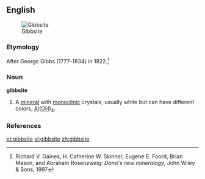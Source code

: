==English==
[[Image:Gibbsite Aluminum hydroxide Minas Gerais, Brazil 2998.jpg|thumb|Gibbsite]]

===Etymology===

After George Gibbs (1777-1834) in 1822.<ref>Richard V. Gaines, H. Catherine W. Skinner, Eugene E. Foord, Brian Mason, and Abraham Rosenzweig: ''Dana's new mineralogy'', John Wiley & Sons, 1997</ref>

===Noun===
'''gibbsite'''

#{{mineralogy}} A [[mineral]] with [[monoclinic]] crystals, usually white but can have different colors, [[aluminum|Al]]([[oxygen|O]][[hydrogen|H]])<sub>3</sub>.

===References===
<references/>

[[et:gibbsite]]
[[vi:gibbsite]]
[[zh:gibbsite]]